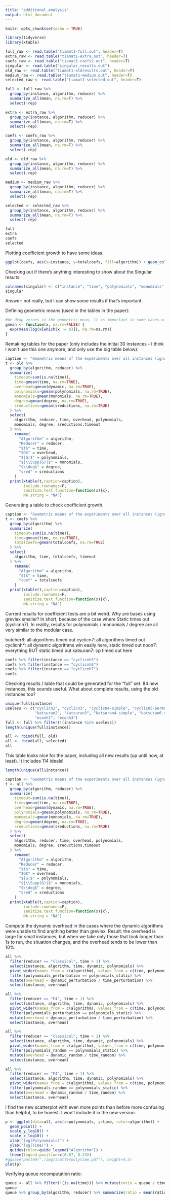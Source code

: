```yaml
---
title: "additional_analysis"
output: html_document
---
```


```r
knitr::opts_chunk$set(echo = TRUE)

library(tidyverse)
library(xtable)

full_raw <- read.table("tiamat1-full.out", header=T)
extra_raw <- read.table("tiamat1-extra.out", header=T)
coefs_raw <- read.table("tiamat1-coefs2.out", header=T)
singular <- read.table("singular_results.out")
old_raw <- read.table("tiamat1-oldresults.out", header=T)
medium_raw <- read.table("tiamat1-medium.out", header=T)
selected_raw <- read.table("tiamat1-selected.out", header=T)
```

```r
full <- full_raw %>%
  group_by(instance, algorithm, reducer) %>%
  summarize_all(mean, na.rm=T) %>%
  select(-rep)

extra <- extra_raw %>%
  group_by(instance, algorithm, reducer) %>%
  summarize_all(mean, na.rm=T) %>%
  select(-rep)

coefs <- coefs_raw %>%
  group_by(instance, algorithm, reducer) %>%
  summarize_all(mean, na.rm=T) %>%
  select(-rep)

old <- old_raw %>%
  group_by(instance, algorithm, reducer) %>%
  summarize_all(mean, na.rm=T) %>%
  select(-rep)

medium <- medium_raw %>%
  group_by(instance, algorithm, reducer) %>%
  summarize_all(mean, na.rm=T) %>%
  select(-rep)

selected <- selected_raw %>%
  group_by(instance, algorithm, reducer) %>%
  summarize_all(mean, na.rm=T) %>%
  select(-rep)

full
extra
coefs
selected
```

Plotting coefficient growth to have some ideas.

```r
ggplot(coefs, aes(x=instance, y=totalcoefs, fill=algorithm)) + geom_col(position='dodge') + coord_flip() + scale_y_log10()
```

Checking out if there's anything interesting to show about the Singular results:

```r
colnames(singular) <- c("instance", "time", "polynomials", "monomials", "degree")
singular
```

Answer: not really, but I can show some results if that's important.

Defining geometric means (used in the tables in the paper):

```r
#We drop zeroes in the geometric mean, it is important in some cases with overhead 0
gmean <- function(x, na.rm=FALSE) {
  exp(mean(log(x[which(x != 0)]), na.rm=na.rm))
}
```

Remaking tables for the paper (only includes the initial 30 instances - I think I won't use this one anymore, and only use the big table below):

```r
caption <- "Geometric means of the experiments over all instances (ignoring timeouts)."
t <- old %>% 
  group_by(algorithm, reducer) %>%
  summarize(
    timeout=sum(is.na(time)),
    time=gmean(time, na.rm=TRUE),
    overhead=gmean(dynamic, na.rm=TRUE),
    polynomials=gmean(polynomials, na.rm=TRUE),
    monomials=gmean(monomials, na.rm=TRUE),
    degree=gmean(degree, na.rm=TRUE),
    sreductions=gmean(sreductions, na.rm=TRUE)
  ) %>%
  select(
    algorithm, reducer, time, overhead, polynomials, 
    monomials, degree, sreductions,timeout
  ) %>%
    rename(
      "Algorithm" = algorithm,
      "Reducer" = reducer,
      "$t$" = time,
      "$O$" = overhead,
      "$|G|$" = polynomials,
      "$|\\Supp(G)|$" = monomials,
      "$\\deg$" = degree,
      "sred" = sreductions
    )
  print(xtable(t,caption=caption), 
        include.rownames=F, 
        sanitize.text.function=function(x){x},
        NA.string = "NA")
```

Generating a table to check coefficient growth.

```r
caption <- "Geometric means of the experiments over all instances (ignoring timeouts) over $\\mathbb{Q}$, including total coefficient bitsize."
t <- coefs %>% 
  group_by(algorithm) %>%
  summarize(
    timeout=sum(is.na(time)),
    time=gmean(time, na.rm=TRUE),
    totalcoefs=gmean(totalcoefs, na.rm=TRUE)
  ) %>%
  select(
    algorithm, time, totalcoefs, timeout
  ) %>%
    rename(
      "Algorithm" = algorithm,
      "$t$" = time,
      "coef" = totalcoefs
    )
  print(xtable(t,caption=caption),
        include.rownames=F, 
        sanitize.text.function=function(x){x},
        NA.string = "NA")
```

Current results for coefficient tests are a bit weird. Why are bases using grevlex smaller?
In short, because of the case where Static times out (cyclicnh7). In reality, results for polynomials / monomials / degree are all very similar to the
modular case.

butcher8: all algorithms timed out
cyclicn7: all algorithms timed out
cyclicnh*: all dynamic algorithms win easily here, static timed out
noon7: everything BUT static timed out
katsuran7: cp timed out here

```r
coefs %>% filter(instance == "cyclicnh5")
coefs %>% filter(instance == "cyclicnh6")
coefs %>% filter(instance == "cyclicnh7")
coefs
```

Checking results / table that could be generated for the "full" set. 84 new instances, this sounds useful. What about complete results, using the old
instances too?

```r
unique(full$instance)
useless <- c("cyclicn2", "cyclicn3", "cyclicn4-simple", "cyclicn5-permut", "cyclicn5-simple", "cyclicnh2", "cyclicnh3",
             "katsuran2", "katsuran3", "katsuran4-simple", "katsuran6-simple", "katsuranh2", "katsuranh3", "econ2", "econ3",
             "econh2", "econh3")
full <- full %>% filter(!(instance %in% useless))
length(unique(full$instance))

all <- rbind(full, old)
all <- rbind(all, selected)
all
```

This table looks nice for the paper, including all new results (up until now, at least). It includes 114 ideals!

```r
length(unique(all$instance))
```

```r
caption <- "Geometric means of the experiments over all instances (ignoring timeouts)."
t <- all %>% 
  group_by(algorithm, reducer) %>%
  summarize(
    timeout=sum(is.na(time)),
    time=gmean(time, na.rm=TRUE),
    overhead=gmean(dynamic, na.rm=TRUE),
    polynomials=gmean(polynomials, na.rm=TRUE),
    monomials=gmean(monomials, na.rm=TRUE),
    degree=gmean(degree, na.rm=TRUE),
    sreductions=gmean(sreductions, na.rm=TRUE)
  ) %>%
  select(
    algorithm, reducer, time, overhead, polynomials, 
    monomials, degree, sreductions,timeout
  ) %>%
    rename(
      "Algorithm" = algorithm,
      "Reducer" = reducer,
      "$t$" = time,
      "$O$" = overhead,
      "$|G|$" = polynomials,
      "$|\\Supp(G)|$" = monomials,
      "$\\deg$" = degree,
      "sred" = sreductions
    )
  print(xtable(t,caption=caption), 
        include.rownames=F, 
        sanitize.text.function=function(x){x},
        NA.string = "NA")
```

Compute the dynamic overhead in the cases where the dynamic algorithms were unable
to find anything better than grevlex.
Result: the overhead is large for small instances, but when we take only those that took longer than 1s to run, the situation changes, and the overhead
tends to be lower than 10%.

```r
all %>% 
  filter(reducer == "classical", time > 1) %>%
  select(instance, algorithm, time, dynamic, polynomials) %>% 
  pivot_wider(names_from = c(algorithm), values_from = c(time, polynomials, dynamic)) %>%
  filter(polynomials_perturbation == polynomials_static) %>%
  mutate(overhead = dynamic_perturbation / time_perturbation) %>%
  select(instance, overhead)

all %>% 
  filter(reducer == "F4", time > 1) %>%
  select(instance, algorithm, time, dynamic, polynomials) %>% 
  pivot_wider(names_from = c(algorithm), values_from = c(time, polynomials, dynamic)) %>%
  filter(polynomials_perturbation == polynomials_static) %>%
  mutate(overhead = dynamic_perturbation / time_perturbation) %>%
  select(instance, overhead)

all %>% 
  filter(reducer == "classical", time > 1) %>%
  select(instance, algorithm, time, dynamic, polynomials) %>% 
  pivot_wider(names_from = c(algorithm), values_from = c(time, polynomials, dynamic)) %>%
  filter(polynomials_random == polynomials_static) %>%
  mutate(overhead = dynamic_random / time_random) %>%
  select(instance, overhead)

all %>% 
  filter(reducer == "F4", time > 1) %>%
  select(instance, algorithm, time, dynamic, polynomials) %>% 
  pivot_wider(names_from = c(algorithm), values_from = c(time, polynomials, dynamic)) %>%
  filter(polynomials_random == polynomials_static) %>%
  mutate(overhead = dynamic_random / time_random) %>%
  select(instance, overhead)
```

I find the new scatterplot with even more points than before more confusing than helpful, to be honest. I won't include it in the new version.

```r
p <- ggplot(data=all, aes(x=polynomials, y=time, color=algorithm)) +
  geom_point() +
  scale_y_log10() +
  scale_x_log10() +
  xlab("log(Polynomials)") +
  ylab("log(Time)") +
  guides(color=guide_legend("Algorithm")) +
  theme(legend.position=c(0.87, 0.23))
#ggsave(paste0("./img/scatterpolytime.pdf"), height=4.5)
plot(p)
```

Verifying queue recomputation ratio:

```r
queue <- all %>% filter(!(is.na(time))) %>% mutate(ratio = queue / time) %>% select(instance, algorithm, reducer, ratio)
queue
queue %>% group_by(algorithm, reducer) %>% summarize(ratio = mean(ratio))
```
